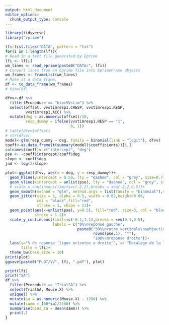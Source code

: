 ```yaml
---
output: html_document
editor_options: 
  chunk_output_type: console
---
```

```r
library(tidyverse)
library("rprime")
```

```r
lf<-list.files("DATA", pattern = "txt")
for(i in 1:length(lf)){
# Read in a text file generated by Eprime
lfi <- lf[i]
wm_lines <- read_eprime(paste0("DATA/", lfi))
# Convert lines from an Eprime file into EprimeFrame objects
wm_frames <- FrameList(wm_lines)
# Make it a data frame.
df <- to_data_frame(wm_frames)
# View(df)

dfvv<-df %>% 
  filter(Procedure == "blocVVstim") %>% 
  select(offset, vvstimresp1.CRESP, vvstimresp1.RESP,
         vvstimresp1.ACC) %>% 
  mutate(deg = as.numeric(offset)/10,
         resp_dummy = ifelse(vvstimresp1.RESP == "1",
                             0, 1))
# table(dfvv$offset)
# str(dfvv)
model<-glm(resp_dummy ~ deg, family = binomial(link = "logit"), dfvv) 
coeff<-as.data.frame(t(summary(model)$coefficients))[1,]
colnames(coeff)<-c("intercept", "deg")
pse <- -coeff$intercept/coeff$deg
slope <- coeff$deg
jnd <- log(3/slope)

plot<-ggplot(dfvv, aes(x = deg, y = resp_dummy))+
  geom_hline(yintercept = 0.50, lty = "dashed", col = "grey", size=0.7)+
  geom_vline(xintercept = unlist(pse), lty = "dashed", col = "grey", size=0.7)+
  # scale_x_continuous(limits=c(-2,2),breaks = seq(-2,2,0.5))+
  geom_smooth(method = "glm", method.args = list(family = "binomial"),se = F, size=1)+
  geom_jitter(size = 1, alpha = 0.5, width = 0.02,height=0.06, 
              col = "black",fill="red",
              stroke = 1, shape = 21)+
  geom_point(aes(x=unlist(pse), y=0.5), fill="red", size=3, col = "black", shape=24,
             stroke = 1.2)+
  scale_y_continuous(limits=c(-0.1,1.1),breaks = seq(0,1,0.5),
                     labels = c("0%\nreponse gauche",
                                paste0("50%\nvotre verticale\nsubjective est\ndecalee de\n",
                                       round(pse,1), "°"), 
                                       "100%\nreponse droite"))+
  labs(y="% de reponse 'ligne orientee a droite'", x= "Decalage de la ligne \npar rapport a la verticale (deg)",
       title = lfi)+
  theme_bw(base_size = 10)
print(plot)
ggsave(paste0("PLOT/VV", lfi, ".pdf"), plot)

print(lfi)
print("SA")
df %>% 
  filter(Procedure == "TrialSA") %>% 
  select(TrialSA, Mouse.X) %>% 
  unique() %>% 
  mutate(sa = as.numeric(Mouse.X) - 1280) %>% 
  mutate(samm = (60*sa)/2560) %>% 
  summarise(bias_sa = mean(samm)) %>% 
  print(.)
}
```

